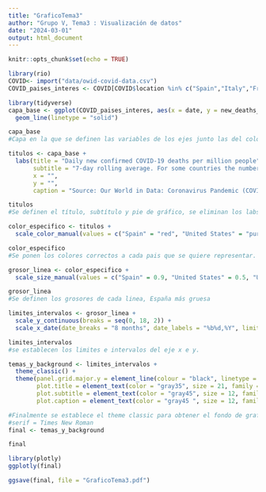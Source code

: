 ```yaml
---
title: "GraficoTema3"
author: "Grupo V, Tema3 : Visualización de datos"
date: "2024-03-01"
output: html_document
---
```


```r
knitr::opts_chunk$set(echo = TRUE)
```

```r
library(rio)
COVID<- import("data/owid-covid-data.csv")
COVID_paises_interes <- COVID[COVID$location %in% c("Spain","Italy","France","Germany","Canada","Japan","United States","United Kingdom"),]

library(tidyverse)
capa_base <- ggplot(COVID_paises_interes, aes(x = date, y = new_deaths_smoothed_per_million, color = location, size = location)) +
  geom_line(linetype = "solid")

capa_base
#Capa en la que se definen las variables de los ejes junto las del color y el tamaño de las letras correctamente

titulos <- capa_base +
  labs(title = "Daily new confirmed COVID-19 deaths per million people",
       subtitle = "7-day rolling average. For some countries the number of confirmed deaths. This is because of limited\n testing and challenges in the attribution of the cause of death.",
       x = "",
       y = "",
       caption = "Source: Our World in Data: Coronavirus Pandemic (COVID-19)")

titulos
#Se definen el título, subtítulo y pie de gráfico, se eliminan los labs en x e y a parte.

color_especifico <- titulos +
  scale_color_manual(values = c("Spain" = "red", "United States" = "purple", "United Kingdom" = "pink", "Japan" = "darkgrey", "Canada" = "brown", "France" = "orange", "Germany" = "darkgreen", "Italy" = "lightblue"))

color_especifico
#Se ponen los colores correctos a cada pais que se quiere representar.

grosor_linea <- color_especifico +
  scale_size_manual(values = c("Spain" = 0.9, "United States" = 0.5, "United Kingdom" = 0.5, "Japan" = 0.5, "Canada" = 0.5, "France" = 0.5, "Germany" = 0.5, "Italy" = 0.5))

grosor_linea
#Se definen los grosores de cada linea, España más gruesa

limites_intervalos <- grosor_linea +
  scale_y_continuous(breaks = seq(0, 18, 2)) +
  scale_x_date(date_breaks = "8 months", date_labels = "%b%d,%Y", limits = c(min(COVID_paises_interes$date), max(COVID_paises_interes$date)))

limites_intervalos
#se establecen los limites e intervalos del eje x e y.

temas_y_background <- limites_intervalos +
  theme_classic() +
  theme(panel.grid.major.y = element_line(colour = "black", linetype = "dashed"), panel.grid.minor = element_blank(),plot.caption.position = "plot",
        plot.title = element_text(color = "gray35", size = 21, family ="serif"),
        plot.subtitle = element_text(color = "gray45", size = 12, family = "serif"),
        plot.caption = element_text(color = "gray45 ", size = 12, family = "serif",hjust = 0))

#Finalmente se establece el theme classic para obtener el fondo de grafico requerido, se pone en blanco y las lineas correspondientes a los valores del eje y se ponen a rayas, para acabar se establece el tamaño, color y tipo de fuente buscado de cada parte de texto en el gráfico, el plot se pone en el lado izquierdo.
#serif = Times New Roman
final <- temas_y_background

final

library(plotly)
ggplotly(final)

ggsave(final, file = "GraficoTema3.pdf")

```

